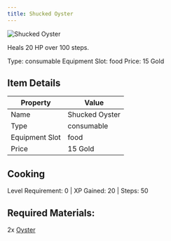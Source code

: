 ```yaml
---
title: Shucked Oyster
---
```


<div className="flex items-start gap-6 mb-8">
  <div className="flex-shrink-0">
    <img src="/assets/resources/cooking/shucked_oyster.png" alt="Shucked Oyster" className="w-24 h-24 border rounded-lg" />
  </div>
  <div className="flex-1">
    <div className="space-y-2">
      <p className="text-lg text-muted-foreground">Heals 20 HP over 100 steps.</p>
      <div className="flex flex-wrap gap-4 text-sm">
        <span className="px-2 py-1 bg-green-100 dark:bg-green-900 rounded-md">
          Type: consumable
        </span>
        <span className="px-2 py-1 bg-purple-100 dark:bg-purple-900 rounded-md">
          Equipment Slot: food
        </span>
        <span className="px-2 py-1 bg-yellow-100 dark:bg-yellow-900 rounded-md">
          Price: 15 Gold
        </span>
      </div>
    </div>
  </div>
</div>

## Item Details
| Property | Value |
|----------|-------|
| Name | Shucked Oyster |
| Type | consumable |
| Equipment Slot | food |
| Price | 15 Gold |

## Cooking
Level Requirement: 0 | XP Gained: 20 | Steps: 50

## Required Materials:
2x [Oyster](/docs/resources/individual/oyster)

